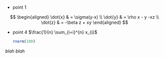 * point 1

$$
	\begin{aligned}
	\dot{x} & = \sigma(y-x) \\
	\dot{y} & = \rho x - y -xz \\
	\dot{z} & = -\beta z + xy
	\end{aligned}
$$

* point 4 $\frac{1}{n} \sum_{i=i}^{n} x_{i}$


	```r
	rnorm(100)
	```

_blah blah_

